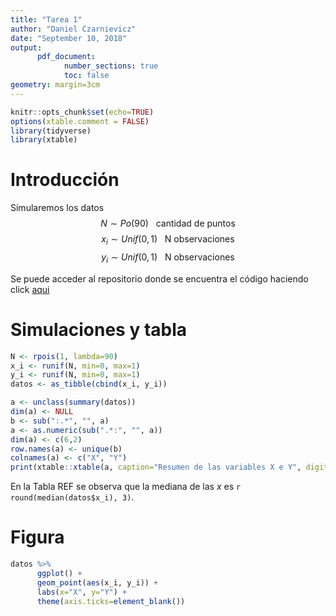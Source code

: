 ```yaml
---
title: "Tarea 1"
author: "Daniel Czarnievicz"
date: "September 10, 2018"
output: 
      pdf_document:
            number_sections: true
            toc: false
geometry: margin=3cm
---
```


```r
knitr::opts_chunk$set(echo=TRUE)
options(xtable.comment = FALSE)
library(tidyverse)
library(xtable)
```

# Introducción

Simularemos los datos
$$N \sim Po(90) \:\:\: \text{cantidad de puntos}$$
$$x_i \sim Unif(0, \, 1) \:\:\: \text{N observaciones}$$
$$y_i \sim Unif(0, \, 1) \:\:\: \text{N observaciones}$$

Se puede acceder al repositorio donde se encuentra el código haciendo click [aqui](https://github.com/daczarne/rep_research/tree/master/Rmarkdown)

<!--
2. Tabla con un resumen de los datos simulados  
      - Usa `xtable()` para la tabla  
      - incluir un título de la tabla, que salga arriba en el documento final  
      - incluir una etiqueta para poder referenciar la tabla en el texto  

3. Completar la frase: “En la Tabla REF se observa que la mediana de las $x$ es —–”
de forma que el valor de la mediana se complete automáticamente cuando cambian
los datos.
-->

# Simulaciones y tabla

```r
N <- rpois(1, lambda=90)
x_i <- runif(N, min=0, max=1)
y_i <- runif(N, min=0, max=1)
datos <- as_tibble(cbind(x_i, y_i))
```

```r
a <- unclass(summary(datos))
dim(a) <- NULL
b <- sub(":.*", "", a)
a <- as.numeric(sub(".*:", "", a))
dim(a) <- c(6,2)
row.names(a) <- unique(b)
colnames(a) <- c("X", "Y")
print(xtable::xtable(a, caption="Resumen de las variables X e Y", digits=4), type="latex")
```

En la Tabla REF se observa que la mediana de las $x$ es `r round(median(datos$x_i), 3)`.

# Figura

```r
datos %>%
      ggplot() +
      geom_point(aes(x_i, y_i)) +
      labs(x="X", y="Y") +
      theme(axis.ticks=element_blank())
```

